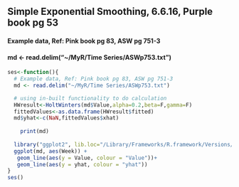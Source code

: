 ## Simple Exponential Smoothing, 6.6.16, Purple book pg 53

#### Example data, Ref: Pink book pg 83, ASW pg 751-3
#### md <- read.delim("~/MyR/Time Series/ASWp753.txt")
  

```r

ses<-function(){
  # Example data, Ref: Pink book pg 83, ASW pg 751-3
  md <- read.delim("~/MyR/Time Series/ASWp753.txt")

  # using in-built functionality to do calculation
  HWresult<-HoltWinters(md$Value,alpha=0.2,beta=F,gamma=F)
  fittedValues<-as.data.frame(HWresult$fitted)
  md$yhat<-c(NaN,fittedValues$xhat)
  
    print(md)
  
  library("ggplot2", lib.loc="/Library/Frameworks/R.framework/Versions/3.1/Resources/library")
  ggplot(md, aes(Week)) + 
   geom_line(aes(y = Value, colour = "Value"))+ 
   geom_line(aes(y = yhat, colour = "yhat"))
}
ses()
```
 
